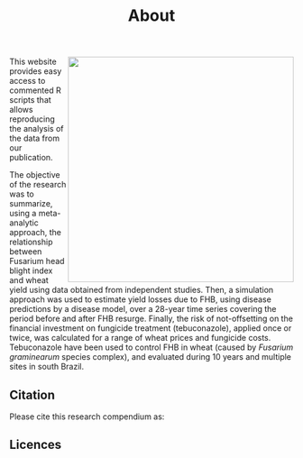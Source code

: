 % About

<img src = "figs/coverfig.png" width=400 align = right>
This website provides easy access to commented R scripts that allows reproducing the analysis of the data from our publication.

The objective of the research was to summarize, using a meta-analytic approach, the relationship between Fusarium head blight index and wheat yield using data obtained from independent studies. Then, a simulation approach was used to estimate yield losses due to FHB, using disease predictions by a disease model, over a 28-year time series covering the period before and after FHB resurge. Finally, the risk of not-offsetting on the financial investment on fungicide treatment (tebuconazole), applied once or twice, was calculated for a range of wheat prices and fungicide costs. Tebuconazole have been used to control FHB in wheat (caused by *Fusarium graminearum* species complex), and evaluated during 10 years and multiple sites in south Brazil. 


## Citation

Please cite this research compendium as:  



## Licences



